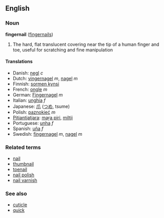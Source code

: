 ==English==
=== Noun ===
'''fingernail''' ([[fingernails]])

# The hard, flat translucent covering near the tip of a human finger and toe, useful for scratching and fine manipulation

====Translations====
*Danish: [[negl]] ''c''
*Dutch: [[vingernagel]] ''m'', [[nagel]] ''m''
*Finnish: [[sormen kynsi]]
*French: [[ongle]] ''m''
*German: [[Fingernagel]] ''m''
*Italian: [[unghia]] ''f''
*Japanese: [[爪]] ([[つめ]], tsume)
*Polish: [[paznokieć]] ''m''
*[[Pitjantjatjara]]: [[maṟa piri]], [[miltji]]
*Portuguese: [[unha]] ''f''
*Spanish: [[uña]] ''f''
*Swedish: [[fingernagel]] ''m'', [[nagel]] ''m''

=== Related terms ===
* [[nail]]
* [[thumbnail]]
* [[toenail]]
* [[nail polish]]
* [[nail varnish]]

=== See also ===
*[[cuticle]]
*[[quick]]